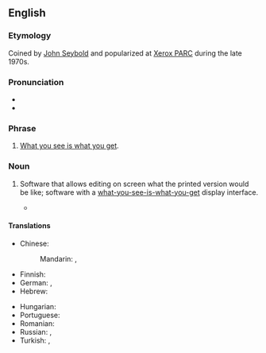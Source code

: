 {{also|Wysiwyg}}
==English==
{{wikipedia}}

===Etymology===
Coined by [[w:John_W._Seybold|John Seybold]] and popularized at [[w:Xerox_PARC|Xerox PARC]] during the late 1970s.

===Pronunciation===
* {{IPA|en|/ˈwɪz.iˌwɪɡ/|/ˈwɪz.ə.wɪɡ/}}
* {{audio|en|En-us-WYSIWYG.oga|Audio (US)}}

===Phrase===
{{en-phrase}}

# {{lb|en|acronym}} [[what you see is what you get|What you see is what you get]].

===Noun===
{{en-noun}}

# {{lb|en|computing}} Software that allows editing on screen what the printed version would be like; software with a [[what-you-see-is-what-you-get]] display interface.
#* {{quote-book|en|title=How to Do Everything with HTML & XHTML|page=132|author=James H. Pence|year=2003|passage='''WYSIWYG'''s are helpful tools in that they enable you to create pages much more quickly}}

====Translations====
{{trans-top|computer program that allows editing on screen what the printed version would be like}}
* Chinese:
*: Mandarin: {{t+|cmn|所見即所得|sc=Hani}}, {{t+|cmn|所见即所得|tr=suǒjiàn jí suǒdé|sc=Hani}}
* Finnish: {{t|fi|WYSIWYG}}
* German: {{t+|de|WYSIWYG}}, {{t|de|[[wirklichkeitsgetreue]] [[Darstellung]] [[auf]] [[dem]] [[Bildschirm]]}}
* Hebrew: {{t|he|מה שאתה רואה זה מה שאתה מקבל}} {{qualifier|informal; there is no formal translation}}
{{trans-mid}}
* Hungarian: {{t+|hu|WYSIWYG}}
* Portuguese: {{t|pt|o que você vê é o que você tem}}
* Romanian: {{t|ro|ceea ce vezi e ceea ce vei obține}}
* Russian: {{t|ru|что ви́дишь, то и полу́чишь|tr=što vídišʹ, to i polúčišʹ}}, {{t+|ru|WYSIWYG|sc=Latn}}
* Turkish: {{t|tr|ne görüyorsan onu alırsın}} {{qualifier|informal; there is no formal translation}}, {{t+|tr|WYSIWYG}}
{{trans-bottom}}